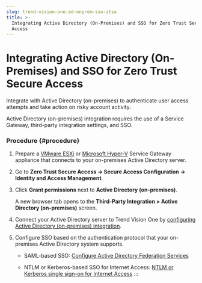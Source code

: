 ```yaml
---
slug: trend-vision-one-ad-onprem-sso-ztsa
title: >-
  Integrating Active Directory (On-Premises) and SSO for Zero Trust Secure
  Access
---
```

# Integrating Active Directory (On-Premises) and SSO for Zero Trust Secure Access

Integrate with Active Directory (on-premises) to authenticate user access attempts and take action on risky account activity.

Active Directory (on-premises) integration requires the use of a Service Gateway, third-party integration settings, and SSO.

### Procedure {#procedure}

1.  Prepare a [VMware ESXi](sg-virtual-app-vmware-esxi.mdx) or [Microsoft Hyper-V](deploy-virtual-appliance-ms-hyper-v.mdx) Service Gateway appliance that connects to your on-premises Active Directory server.

2.  Go to **Zero Trust Secure Access → Secure Access Configuration → Identity and Access Management**.

3.  Click **Grant permissions** next to **Active Directory (on-premises)**.

    A new browser tab opens to the **Third-Party Integration \> Active Directory (on-premises)** screen.

4.  Connect your Active Directory server to Trend Vision One by [configuring Active Directory (on-premises) integration](ad-premises-integration.mdx).

5.  Configure SSO based on the authentication protocol that your on-premises Active Directory system supports.

    - SAML-based SSO: [Configure Active Directory Federation Services](configuring-adfs.mdx)

    - NTLM or Kerberos-based SSO for Internet Access: [NTLM or Kerberos single sign-on for Internet Access](ntlm-single-sign-internet-access.mdx)
:::
